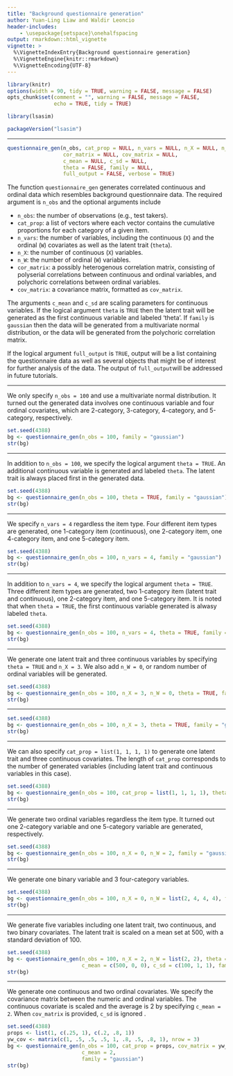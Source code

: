 ---
title: "Background questionnaire generation"
author: Yuan-Ling Liaw and Waldir Leoncio
header-includes:
    - \usepackage{setspace}\onehalfspacing
output: rmarkdown::html_vignette
vignette: >
  %\VignetteIndexEntry{Background questionnaire generation}
  %\VignetteEngine{knitr::rmarkdown}
  %\VignetteEncoding{UTF-8}
---

```{r setup, include = FALSE, warning = FALSE}
library(knitr)
options(width = 90, tidy = TRUE, warning = FALSE, message = FALSE)
opts_chunk$set(comment = "", warning = FALSE, message = FALSE,
               echo = TRUE, tidy = TRUE)
```

```{r load}
library(lsasim)
```

```{r packageVersion}
packageVersion("lsasim") 
```

---

```{r equation, eval=FALSE}
questionnaire_gen(n_obs, cat_prop = NULL, n_vars = NULL, n_X = NULL, n_W = NULL, 
                  cor_matrix = NULL, cov_matrix = NULL, 
                  c_mean = NULL, c_sd = NULL, 
                  theta = FALSE, family = NULL, 
                  full_output = FALSE, verbose = TRUE)
```

The function `questionnaire_gen` generates correlated continuous and ordinal data which resembles background questionnaire data. The required argument is `n_obs` and the optional arguments include 

* `n_obs`: the number of observations (e.g., test takers).
* `cat_prop`: a list of vectors where each vector contains the cumulative proportions for each category of a given item. 
* `n_vars`: the number of variables, including the continuous (`X`) and the ordinal (`W`) covariates as well as the latent trait (`theta`).
* `n_X`: the number of continuous (`X`) variables.
* `n_W`: the number of ordinal (`W`) variables.
* `cor_matrix`: a possibly heterogenous correlation matrix, consisting of polyserial correlations between continuous and ordinal variables, and polychoric correlations between ordinal variables.
* `cov_matrix`: a covariance matrix, formatted as `cov_matrix`.

The arguments `c_mean` and `c_sd` are scaling parameters for continuous variables. If the logical argument `theta` is `TRUE` then the latent trait will be generated as the first continuous variable and labeled 'theta'. If `family` is `gaussian` then the data will be generated from a multivariate normal distribution, or the data will be generated from the polychoric correlation matrix.

If the logical argument `full_output` is `TRUE`, output will be a list containing the questionnaire data as well as several objects that might be of interest for further analysis of the data. The output of `full_output`will be addressed in future tutorials.

---

We only specify `n_obs = 100` and use a multivariate normal distribution. It turned out the generated data involves one continuous variable and four ordinal covariates, which are 2-category, 3-category, 4-category, and 5-category, respectively.

```{r ex 1a}
set.seed(4388)
bg <- questionnaire_gen(n_obs = 100, family = "gaussian")
str(bg)
```

---

In addition to `n_obs = 100`, we specify the logical argument `theta = TRUE`. An additional continuous variable is generated and labeled `theta`. The latent trait is always placed first in the generated data.

```{r ex 1b}
set.seed(4388)
bg <- questionnaire_gen(n_obs = 100, theta = TRUE, family = "gaussian")
str(bg)
```

---

We specify `n_vars = 4` regardless the item type. Four different item types are generated, one 1-category item (continuous), one 2-category item, one 4-category item, and one 5-category item.

```{r ex 2a}
set.seed(4388)
bg <- questionnaire_gen(n_obs = 100, n_vars = 4, family = "gaussian")
str(bg)
```

---

In addition to `n_vars = 4`, we specify the logical argument `theta = TRUE`. Three different item types are generated, two 1-category item (latent trait and continuous), one 2-category item, and one 5-category item. It is noted that when `theta = TRUE`, the first continuous variable generated is alwasy labeled `theta`.

```{r ex 2b}
set.seed(4388)
bg <- questionnaire_gen(n_obs = 100, n_vars = 4, theta = TRUE, family = "gaussian")
str(bg)
```

---

We generate one latent trait and three continuous variables by specifying `theta = TRUE` and `n_X = 3`. We also add `n_W = 0`, or random number of ordinal variables will be generated. 

```{r ex 3a}
set.seed(4388)
bg <- questionnaire_gen(n_obs = 100, n_X = 3, n_W = 0, theta = TRUE, family = "gaussian")
str(bg)
```

---

```{r ex 3b}
set.seed(4388)
bg <- questionnaire_gen(n_obs = 100, n_X = 3, theta = TRUE, family = "gaussian")
str(bg)
```

---

We can also specify `cat_prop = list(1, 1, 1, 1)` to generate one latent trait and three continuous covariates. The length of `cat_prop` corresponds to the number of generated variables (including latent trait and continuous variables in this case).

```{r ex 3c}
set.seed(4388)
bg <- questionnaire_gen(n_obs = 100, cat_prop = list(1, 1, 1, 1), theta = TRUE, family = "gaussian")
str(bg)
```

---

We generate two ordinal variables regardless the item type. It turned out one 2-category variable and one 5-category variable are generated, respectively.

```{r ex 4a}
set.seed(4388)
bg <- questionnaire_gen(n_obs = 100, n_X = 0, n_W = 2, family = "gaussian")
str(bg)
```

---

We generate one binary variable and 3 four-category variables.

```{r ex 4b}
set.seed(4388)
bg <- questionnaire_gen(n_obs = 100, n_X = 0, n_W = list(2, 4, 4, 4), family = "gaussian")
str(bg)
```

---

We generate five variables including one latent trait, two continuous, and two binary covariates. The latent trait is scaled on a mean set at 500, with a standard deviation of 100. 

```{r ex 5a}
set.seed(4388)
bg <- questionnaire_gen(n_obs = 100, n_X = 2, n_W = list(2, 2), theta = TRUE,
                        c_mean = c(500, 0, 0), c_sd = c(100, 1, 1), family = "gaussian")
str(bg)
```

---

We generate one continuous and two ordinal covariates. We specify the covariance matrix between the numeric and ordinal variables. The continuous covariate is scaled and the average is 2 by specifying `c_mean = 2`. When `cov_matrix` is provided, `c_sd` is ignored .

```{r ex 5b}
set.seed(4388)
props <- list(1, c(.25, 1), c(.2, .8, 1))
yw_cov <- matrix(c(1, .5, .5, .5, 1, .8, .5, .8, 1), nrow = 3)
bg <- questionnaire_gen(n_obs = 100, cat_prop = props, cov_matrix = yw_cov,
                        c_mean = 2, 
                        family = "gaussian")
str(bg)
```